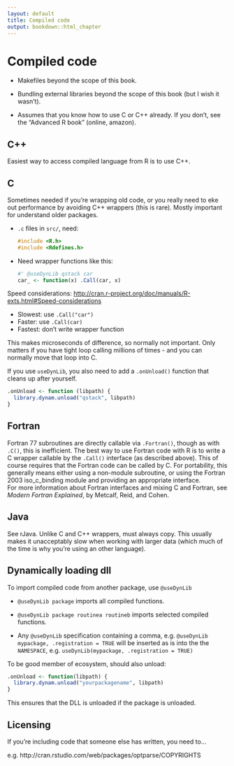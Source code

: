 ```yaml
---
layout: default
title: Compiled code
output: bookdown::html_chapter
---
```


# Compiled code {#src}

* Makefiles beyond the scope of this book. 

* Bundling external libraries beyond the scope of this book (but I wish it 
  wasn't).

* Assumes that you know how to use C or C++ already. If you don't, see the 
  "Advanced R book" (online, amazon).

## C++

Easiest way to access compiled language from R is to use C++.

## C

Sometimes needed if you're wrapping old code, or you really need to eke out performance by avoiding C++ wrappers (this is rare). Mostly important for understand older packages.

*   `.c` files in `src/`, need:

    ```c
    #include <R.h>
    #include <Rdefines.h>
    ```

*  Need wrapper functions like this:

    ```r
    #' @useDynLib qstack car
    car_ <- function(x) .Call(car, x)
    ```

Speed considerations: <http://cran.r-project.org/doc/manuals/R-exts.html#Speed-considerations>

* Slowest: use `.Call("car")`
* Faster: use `.Call(car)`
* Fastest: don't write wrapper function

This makes microseconds of difference, so normally not important. Only matters if you have tight loop calling millions of times - and you can normally move that loop into C.

If you use `useDynLib`, you also need to add a `.onUnload()` function that cleans up after yourself.

```r
.onUnload <- function (libpath) {
  library.dynam.unload("qstack", libpath)
}
```

## Fortran

Fortran 77 subroutines are directly callable via `.Fortran()`, though as with `.C()`, this is inefficient.  The best way to use
Fortran code with R is to write a C wrapper callable by the `.Call()` interface (as described above).  This of course 
requires that the Fortran code can be called by C.  For portability, this generally means either using a non-module
subroutine, or using the Fortran 2003 iso_c_binding module and providing an appropriate interface.  
For more information about Fortran interfaces and mixing C and Fortran, see *Modern Fortran Explained*, by Metcalf, Reid, and Cohen.

## Java

See rJava.  Unlike C and C++ wrappers, must always copy. This usually makes it unacceptably slow when working with larger data (which much of the time is why you're using an other language).

## Dynamically loading dll

To import compiled code from another package, use `@useDynLib`

* `@useDynLib package` imports all compiled functions.

* `@useDynLib package routinea routineb` imports selected compiled functions.

* Any `@useDynLib` specification containing a comma, e.g.
  `@useDynLib mypackage, .registration = TRUE` will be inserted as is
  into the the `NAMESPACE`, e.g. `useDynLib(mypackage, .registration = TRUE)`


To be good member of ecosystem, should also unload:

```r
.onUnload <- function(libpath) {
  library.dynam.unload("yourpackagename", libpath)
}
```

This ensures that the DLL is unloaded if the package is unloaded.

## Licensing

If you're including code that someone else has written, you need to...

e.g. http://cran.rstudio.com/web/packages/optparse/COPYRIGHTS
